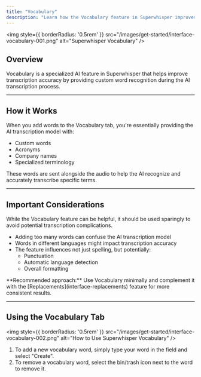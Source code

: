 ```yaml
---
title: "Vocabulary"
description: "Learn how the Vocabulary feature in Superwhisper improves AI voice transcription accuracy by allowing users to add custom words, acronyms, or company names."
---
```


<img
  style={{ borderRadius: '0.5rem' }}
  src="/images/get-started/interface-vocabulary-001.png"
  alt="Superwhisper Vocabulary"
/>

## Overview

Vocabulary is a specialized AI feature in Superwhisper that helps improve transcription accuracy by providing custom word recognition during the AI transcription process.

---
## How it Works
When you add words to the Vocabulary tab, you're essentially providing the AI transcription model with:
- Custom words
- Acronyms
- Company names
- Specialized terminology

These words are sent alongside the audio to help the AI recognize and accurately transcribe specific terms.

---
## Important Considerations

While the Vocabulary feature can be helpful, it should be used sparingly to avoid potential transcription complications.
- Adding too many words can confuse the AI transcription model
- Words in different languages might impact transcription accuracy
- The feature influences not just spelling, but potentially:
  - Punctuation
  - Automatic language detection
  - Overall formatting

<Tip>
**Recommended approach:** Use Vocabulary minimally and complement it with the [Replacements](interface-replacements) feature for more consistent results.
</Tip>

---
## Using the Vocabulary Tab
<img
  style={{ borderRadius: '0.5rem' }}
  src="/images/get-started/interface-vocabulary-002.png"
  alt="How to Use Superwhisper Vocabulary"
/>
1. To add a new vocabulary word, simply type your word in the field and select "Create".
2. To remove a vocabulary word, select the bin/trash icon next to the word to remove it.